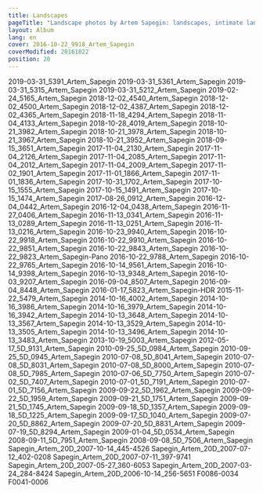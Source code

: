 ```yaml
---
title: Landscapes
pageTitle: "Landscape photos by Artem Sapegin: landscapes, intimate landscapes and nature"
layout: Album
lang: en
cover: 2016-10-22_9918_Artem_Sapegin
coverModified: 20161022
position: 20
---
```


2019-03-31_5391_Artem_Sapegin
2019-03-31_5361_Artem_Sapegin
2019-03-31_5315_Artem_Sapegin
2019-03-31_5212_Artem_Sapegin
2019-02-24_5165_Artem_Sapegin
2018-12-02_4540_Artem_Sapegin
2018-12-02_4500_Artem_Sapegin
2018-12-02_4387_Artem_Sapegin
2018-12-02_4365_Artem_Sapegin
2018-11-18_4294_Artem_Sapegin
2018-11-04_4133_Artem_Sapegin
2018-10-28_4019_Artem_Sapegin
2018-10-21_3982_Artem_Sapegin
2018-10-21_3978_Artem_Sapegin
2018-10-21_3967_Artem_Sapegin
2018-10-21_3952_Artem_Sapegin
2018-09-15_3651_Artem_Sapegin
2017-11-04_2130_Artem_Sapegin
2017-11-04_2126_Artem_Sapegin
2017-11-04_2085_Artem_Sapegin
2017-11-04_2012_Artem_Sapegin
2017-11-04_2009_Artem_Sapegin
2017-11-02_1901_Artem_Sapegin
2017-11-01_1866_Artem_Sapegin
2017-11-01_1836_Artem_Sapegin
2017-10-31_1702_Artem_Sapegin
2017-10-15_1555_Artem_Sapegin
2017-10-15_1491_Artem_Sapegin
2017-10-15_1474_Artem_Sapegin
2017-08-26_0912_Artem_Sapegin
2016-12-04_0442_Artem_Sapegin
2016-12-04_0438_Artem_Sapegin
2016-11-27_0406_Artem_Sapegin
2016-11-13_0341_Artem_Sapegin
2016-11-13_0289_Artem_Sapegin
2016-11-13_0251_Artem_Sapegin
2016-11-13_0216_Artem_Sapegin
2016-10-23_9940_Artem_Sapegin
2016-10-22_9918_Artem_Sapegin
2016-10-22_9910_Artem_Sapegin
2016-10-22_9851_Artem_Sapegin
2016-10-22_9843_Artem_Sapegin
2016-10-22_9823_Artem_Sapegin-Pano
2016-10-22_9788_Artem_Sapegin
2016-10-22_9765_Artem_Sapegin
2016-10-14_9561_Artem_Sapegin
2016-10-14_9398_Artem_Sapegin
2016-10-13_9348_Artem_Sapegin
2016-10-03_9207_Artem_Sapegin
2016-09-04_8507_Artem_Sapegin
2016-09-04_8448_Artem_Sapegin
2016-01-17_5823_Artem_Sapegin-HDR
2015-11-22_5479_Artem_Sapegin
2014-10-16_4002_Artem_Sapegin
2014-10-16_3986_Artem_Sapegin
2014-10-16_3979_Artem_Sapegin
2014-10-16_3942_Artem_Sapegin
2014-10-13_3648_Artem_Sapegin
2014-10-13_3567_Artem_Sapegin
2014-10-13_3529_Artem_Sapegin
2014-10-13_3505_Artem_Sapegin
2014-10-13_3496_Artem_Sapegin
2014-10-13_3483_Artem_Sapegin
2013-10-19_5003_Artem_Sapegin
2012-05-17_5D_9131_Artem_Sapegin
2010-09-25_5D_0984_Artem_Sapegin
2010-09-25_5D_0945_Artem_Sapegin
2010-07-08_5D_8041_Artem_Sapegin
2010-07-08_5D_8031_Artem_Sapegin
2010-07-08_5D_8000_Artem_Sapegin
2010-07-08_5D_7985_Artem_Sapegin
2010-07-06_5D_7750_Artem_Sapegin
2010-07-02_5D_7407_Artem_Sapegin
2010-07-01_5D_7191_Artem_Sapegin
2010-07-01_5D_7156_Artem_Sapegin
2009-09-22_5D_1962_Artem_Sapegin
2009-09-22_5D_1959_Artem_Sapegin
2009-09-21_5D_1751_Artem_Sapegin
2009-09-21_5D_1745_Artem_Sapegin
2009-09-18_5D_1357_Artem_Sapegin
2009-09-18_5D_1225_Artem_Sapegin
2009-09-17_5D_1040_Artem_Sapegin
2009-07-20_5D_8862_Artem_Sapegin
2009-07-20_5D_8831_Artem_Sapegin
2009-07-19_5D_8294_Artem_Sapegin
2009-01-04_5D_0534_Artem_Sapegin
2008-09-11_5D_7951_Artem_Sapegin
2008-09-08_5D_7506_Artem_Sapegin
Sapegin_Artem_20D_2007-10-14_445-4526
Sapegin_Artem_20D_2007-07-12_402-0208
Sapegin_Artem_20D_2007-07-11_397-9741
Sapegin_Artem_20D_2007-05-27_360-6053
Sapegin_Artem_20D_2007-03-24_284-8424
Sapegin_Artem_20D_2006-10-14_256-5651
F0086-0034
F0041-0006
